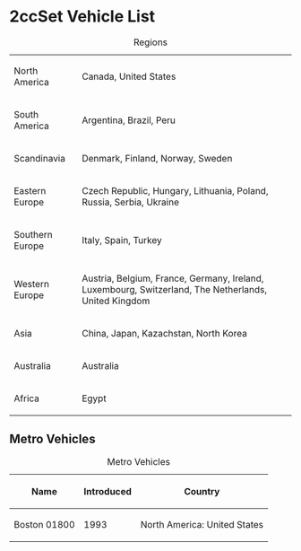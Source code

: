 = 2ccSet Vehicle List =

{| class="wikitable" border="1"
|+ Regions
| North America || Canada, United States
|-
| South America || Argentina, Brazil, Peru
|-
| Scandinavia || Denmark, Finland, Norway, Sweden
|-
| Eastern Europe || Czech Republic, Hungary, Lithuania, Poland, Russia, Serbia, Ukraine
|-
| Southern Europe || Italy, Spain, Turkey
|-
| Western Europe || Austria, Belgium, France, Germany, Ireland, Luxembourg, Switzerland, The Netherlands, United Kingdom
|-
| Asia || China, Japan, Kazachstan, North Korea
|-
| Australia || Australia
|-
| Africa || Egypt
|}

== Metro Vehicles ==

{| class="wikitable sortable" border="1"
|+ Metro Vehicles
|-
! scope="col" | Name
! scope="col" | Introduced
! scope="col" | Country
|-
| Boston 01800 || 1993 || North America: United States
|}